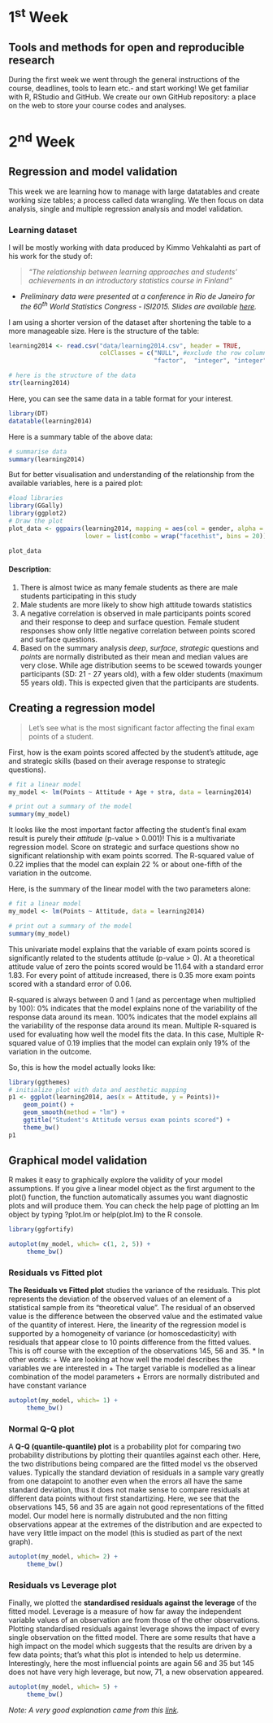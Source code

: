 # 1^st^ Week

## Tools and methods for open and reproducible research

During the first week we went through the general instructions of the course, deadlines, tools to learn etc.- and start working! We get familiar with R, RStudio and GitHub. We create our own GitHub repository: a place on the web to store your course codes and analyses.

# 2^nd^ Week

## Regression and model validation

This week we are learning how to manage with large datatables and create working size tables; a process called data wrangling. We then focus on data analysis, single and multiple regression analysis and model validation. 

### Learning dataset

I will be mostly working with data produced by Kimmo Vehkalahti as part of his work for the study of:

> *"The relationship between learning approaches and students' achievements in an introductory statistics course in Finland"*

* *Preliminary data were presented at a conference in Rio de Janeiro for the 60^th^ World Statistics Congress - ISI2015. Slides are available [here](https://www.slideshare.net/kimmovehkalahti/the-relationship-between-learning-approaches-and-students-achievements-in-an-introductory-statistics-course-in-finland).*

I am using a shorter version of the dataset after shortening the table to a more manageable size. Here is the structure of the table:

```r

learning2014 <- read.csv("data/learning2014.csv", header = TRUE, 
                         colClasses = c("NULL", #exclude the row column
                                        "factor",  "integer", "integer", "double", "double", "double", "integer") )

# here is the structure of the data
str(learning2014)
```

Here, you can see the same data in a table format for your interest.

```r
library(DT)
datatable(learning2014)
```





Here is a summary table of the above data:

```r
# summarise data
summary(learning2014)
```

But for better visualisation and understanding of the relationship from the available variables, here is a paired plot:

```r
#load libraries
library(GGally) 
library(ggplot2)
# Draw the plot 
plot_data <- ggpairs(learning2014, mapping = aes(col = gender, alpha = 0.3), 
                     lower = list(combo = wrap("facethist", bins = 20))) + theme_bw()

plot_data

```


#### Description:

1. There is almost twice as many female students as there are male students participating in this study
2. Male students are more likely to show high attitude towards statistics
3. A negative correlation is observed in male participants points scored and their response to deep and surface question. Female student responses show only little negative correlation between points scored and surface questions. 
4. Based on the summary analysis *deep*, *surface*, *strategic* questions and *points* are normally distributed as their mean and median values are very close. While age distribution seems to be scewed towards younger participants (SD: 21 - 27 years old), with a few older students (maximum 55 years old). This is expected given that the participants are students. 


## Creating a regression model

> Let's see what is the most significant factor affecting the final exam points of a student. 

First, how is the exam points scored affected by the student's attitude, age and strategic skills (based on their average response to strategic questions).


```r
# fit a linear model
my_model <- lm(Points ~ Attitude + Age + stra, data = learning2014)

# print out a summary of the model
summary(my_model)

```

It looks like the most important factor affecting the student's final exam result is purely their *attitude* (p-value > 0.001)! This is a multivariate regression model. Score on strategic and surface questions show no significant relationship with exam points scorred. The R-squared value of 0.22 implies that the model can explain 22 % or about one-fifth of the variation in the outcome.

Here, is the summary of the linear model with the two parameters alone:

```r
# fit a linear model
my_model <- lm(Points ~ Attitude, data = learning2014)

# print out a summary of the model
summary(my_model)

```

This univariate model explains that the variable of exam points scored is significantly related to the students attitude (p-value > 0). At a theoretical attitude value of zero the points scored would be 11.64 with a standard error 1.83. For every point of attitude increased, there is 0.35 more exam points scored with a standard error of 0.06. 

R-squared is always between 0 and 1 (and as percentage when multiplied by 100): 
0% indicates that the model explains none of the variability of the response data around its mean. 100% indicates that the model explains all the variability of the response data around its mean. Multiple R-squared is used for evaluating how well the model fits the data. In this case, Multiple R-squared value of 0.19 implies that the model can explain only 19% of the variation in the outcome.


So, this is how the model actually looks like:

```r
library(ggthemes)
# initialize plot with data and aesthetic mapping
p1 <- ggplot(learning2014, aes(x = Attitude, y = Points))+ 
    geom_point() + 
    geom_smooth(method = "lm") +
    ggtitle("Student's Attitude versus exam points scored") + 
    theme_bw() 
p1
```


## Graphical model validation

R makes it easy to graphically explore the validity of your model assumptions. If you give a linear model object as the first argument to the plot() function, the function automatically assumes you want diagnostic plots and will produce them. You can check the help page of plotting an lm object by typing ?plot.lm or help(plot.lm) to the R console.


```r
library(ggfortify)

autoplot(my_model, which= c(1, 2, 5)) +
     theme_bw()
```


### Residuals vs Fitted plot
**The Residuals vs Fitted plot** studies the variance of the residuals. This plot represents the deviation of the observed values of an element of a statistical sample from its "theoretical value". The residual of an observed value is the difference between the observed value and the estimated value of the quantity of interest. Here, the linearity of the regression model is supported by a homogeneity of variance (or homoscedasticity) with residuals that appear close to 10 points difference from the fitted values. This is off course with the exception of the observations 145, 56 and 35. 
* In other words:
    + We are looking at how well the model describes the variables we are interested in
    + The target variable is modelled as a linear combination of the model parameters
    + Errors are normally distributed and have constant variance

```r
autoplot(my_model, which= 1) +
     theme_bw()
```


### Normal Q-Q plot
A **Q-Q (quantile-quantile) plot** is a probability plot for comparing two probability distributions by plotting their quantiles against each other. Here, the two distributions being compared are the fitted model vs the observed values. Typically the standard deviation of residuals in a sample vary greatly from one datapoint to another even when the errors all have the same standard deviation, thus it does not make sense to compare residuals at different data points without first standartizing. Here, we see that the observations 145, 56 and 35 are again not good representations of the fitted model. Our model here is normally distrubuted and the non fitting observations appear at the extremes of the distribution and are expected to have very little impact on the model (this is studied as part of the next graph). 

```r
autoplot(my_model, which= 2) +
     theme_bw()
```


### Residuals vs Leverage plot
Finally, we plotted the **standardised residuals against the leverage** of the fitted model. Leverage is a measure of how far away the independent variable values of an observation are from those of the other observations. Plotting standardised residuals against leverage shows the impact of every single observation on the fitted model. There are some results that have a high impact on the model which suggests that the results are driven by a few data points; that's what this plot is intended to help us determine.  Interestingly, here the most influencial points are again 56 and 35 but 145 does not have very high leverage, but now, 71, a new observation appeared.

```r
autoplot(my_model, which= 5) +
     theme_bw()
```


*Note: A very good explanation came from this [link](https://stats.stackexchange.com/questions/58141/interpreting-plot-lm).*